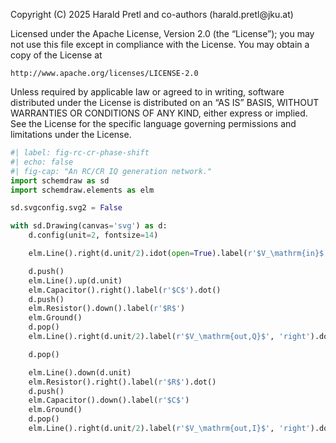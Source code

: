 ::: {.content-hidden}
Copyright (C) 2025 Harald Pretl and co-authors (harald.pretl@jku.at)

Licensed under the Apache License, Version 2.0 (the "License");
you may not use this file except in compliance with the License.
You may obtain a copy of the License at

    http://www.apache.org/licenses/LICENSE-2.0

Unless required by applicable law or agreed to in writing, software
distributed under the License is distributed on an "AS IS" BASIS,
WITHOUT WARRANTIES OR CONDITIONS OF ANY KIND, either express or implied.
See the License for the specific language governing permissions and
limitations under the License.
:::

```python
#| label: fig-rc-cr-phase-shift
#| echo: false
#| fig-cap: "An RC/CR IQ generation network."
import schemdraw as sd
import schemdraw.elements as elm

sd.svgconfig.svg2 = False

with sd.Drawing(canvas='svg') as d:
    d.config(unit=2, fontsize=14)

    elm.Line().right(d.unit/2).idot(open=True).label(r'$V_\mathrm{in}$', 'left').dot()

    d.push()
    elm.Line().up(d.unit)
    elm.Capacitor().right().label(r'$C$').dot()
    d.push()
    elm.Resistor().down().label(r'$R$')
    elm.Ground()
    d.pop()
    elm.Line().right(d.unit/2).label(r'$V_\mathrm{out,Q}$', 'right').dot(open=True)

    d.pop()

    elm.Line().down(d.unit)
    elm.Resistor().right().label(r'$R$').dot()
    d.push()
    elm.Capacitor().down().label(r'$C$')
    elm.Ground()
    d.pop()
    elm.Line().right(d.unit/2).label(r'$V_\mathrm{out,I}$', 'right').dot(open=True)
    
```
